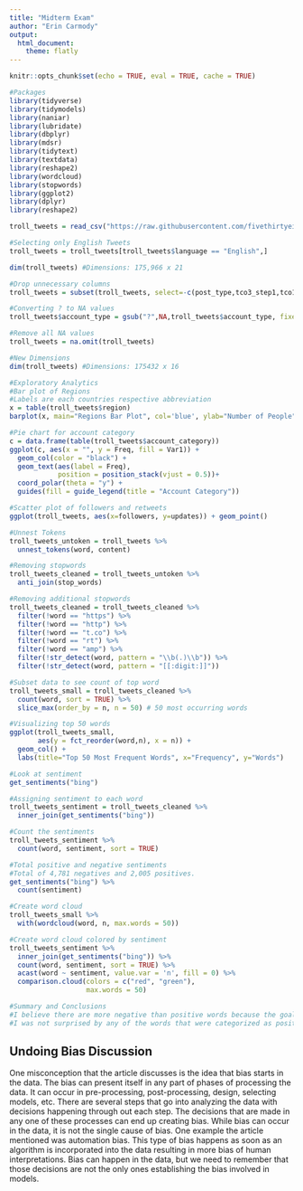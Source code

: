 ```yaml
---
title: "Midterm Exam"
author: "Erin Carmody"
output: 
  html_document:
    theme: flatly
---
```


```r
knitr::opts_chunk$set(echo = TRUE, eval = TRUE, cache = TRUE)

#Packages
library(tidyverse)        
library(tidymodels)        
library(naniar)            
library(lubridate)         
library(dbplyr)            
library(mdsr)              
library(tidytext)          
library(textdata)          
library(reshape2)
library(wordcloud)         
library(stopwords)
library(ggplot2)
library(dplyr)
library(reshape2)

troll_tweets = read_csv("https://raw.githubusercontent.com/fivethirtyeight/russian-troll-tweets/master/IRAhandle_tweets_12.csv")

#Selecting only English Tweets
troll_tweets = troll_tweets[troll_tweets$language == "English",]

dim(troll_tweets) #Dimensions: 175,966 x 21

#Drop unnecessary columns
troll_tweets = subset(troll_tweets, select=-c(post_type,tco3_step1,tco1_step1, tco2_step1, article_url))

#Converting ? to NA values
troll_tweets$account_type = gsub("?",NA,troll_tweets$account_type, fixed = TRUE)

#Remove all NA values
troll_tweets = na.omit(troll_tweets)

#New Dimensions
dim(troll_tweets) #Dimensions: 175432 x 16

#Exploratory Analytics
#Bar plot of Regions
#Labels are each countries respective abbreviation
x = table(troll_tweets$region)
barplot(x, main="Regions Bar Plot", col='blue', ylab="Number of People", names.arg =c("AZR","FR", "DE", "IQ","IL","RU","UAE","UK", "US","Unknown"))

#Pie chart for account category
c = data.frame(table(troll_tweets$account_category))
ggplot(c, aes(x = "", y = Freq, fill = Var1)) +
  geom_col(color = "black") +
  geom_text(aes(label = Freq),
            position = position_stack(vjust = 0.5))+
  coord_polar(theta = "y") +
  guides(fill = guide_legend(title = "Account Category"))

#Scatter plot of followers and retweets
ggplot(troll_tweets, aes(x=followers, y=updates)) + geom_point()

#Unnest Tokens
troll_tweets_untoken = troll_tweets %>%
  unnest_tokens(word, content)

#Removing stopwords
troll_tweets_cleaned = troll_tweets_untoken %>%
  anti_join(stop_words)

#Removing additional stopwords
troll_tweets_cleaned = troll_tweets_cleaned %>%
  filter(!word == "https") %>%
  filter(!word == "http") %>%
  filter(!word == "t.co") %>%
  filter(!word == "rt") %>%
  filter(!word == "amp") %>%
  filter(!str_detect(word, pattern = "\\b(.)\\b")) %>%
  filter(!str_detect(word, pattern = "[[:digit:]]"))

#Subset data to see count of top word
troll_tweets_small = troll_tweets_cleaned %>%
  count(word, sort = TRUE) %>%
  slice_max(order_by = n, n = 50) # 50 most occurring words

#Visualizing top 50 words
ggplot(troll_tweets_small, 
       aes(y = fct_reorder(word,n), x = n)) +
  geom_col() + 
  labs(title="Top 50 Most Frequent Words", x="Frequency", y="Words")

#Look at sentiment
get_sentiments("bing")

#Assigning sentiment to each word
troll_tweets_sentiment = troll_tweets_cleaned %>%
  inner_join(get_sentiments("bing"))

#Count the sentiments
troll_tweets_sentiment %>% 
  count(word, sentiment, sort = TRUE)

#Total positive and negative sentiments
#Total of 4,781 negatives and 2,005 positives. 
get_sentiments("bing") %>%
  count(sentiment)

#Create word cloud
troll_tweets_small %>%
  with(wordcloud(word, n, max.words = 50))

#Create word cloud colored by sentiment
troll_tweets_sentiment %>%
  inner_join(get_sentiments("bing")) %>%
  count(word, sentiment, sort = TRUE) %>%
  acast(word ~ sentiment, value.var = 'n', fill = 0) %>%
  comparison.cloud(colors = c("red", "green"),
                   max.words = 50)

#Summary and Conclusions
#I believe there are more negative than positive words because the goal of the Russians was to try to divide America through the political conversations. Thus, they started friction from posting contradicting information and creating arguments between and within the political parties. This could have resulted in them using more negative words over positive in order to stir up the conversation and paint a negative light on the Democratic Party. 
#I was not surprised by any of the words that were categorized as positive or negative, but I instead was shocked at how aggressive some of the negative words were. Several words were associated to death or killing creating a strong sense hatred and negativity. For the positive words, I was not suprised that Trump was not only positive but the most frequent word. With the Russians wanting to support Trump in the election, it is understandable that they would use his name often in a positive light. 
```
## Undoing Bias Discussion
One misconception that the article discusses is the idea that bias starts in the data. The bias can present itself in any part of phases of processing the data. It can occur in pre-processing, post-processing, design, selecting models, etc. There are several steps that go into analyzing the data with decisions happening through out each step. The decisions that are made in any one of these processes can end up creating bias. While bias can occur in the data, it is not the single cause of bias. One example the article mentioned was automation bias. This type of bias happens as soon as an algorithm is incorporated into the data resulting in more bias of human interpretations. Bias can happen in the data, but we need to remember that those decisions are not the only ones establishing the bias involved in models. 
